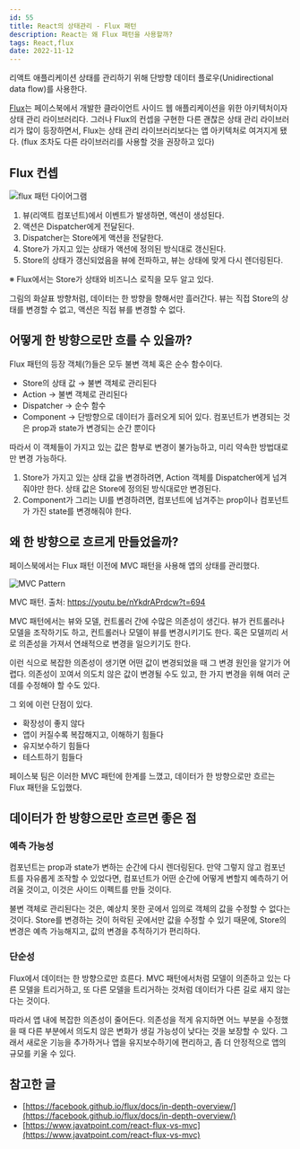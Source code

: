 ```yaml
---
id: 55
title: React의 상태관리 - Flux 패턴
description: React는 왜 Flux 패턴을 사용할까?
tags: React,flux
date: 2022-11-12
---
```





리액트 애플리케이션 상태를 관리하기 위해 단방향 데이터 플로우(Unidirectional data flow)를 사용한다.

[Flux](https://github.com/facebook/flux)는 페이스북에서 개발한 클라이언트 사이드 웹 애플리케이션을 위한 아키텍처이자 상태 관리 라이브러리다. 그러나 Flux의 컨셉을 구현한 다른 괜찮은 상태 관리 라이브러리가 많이 등장하면서, Flux는 상태 관리 라이브러리보다는 앱 아키텍처로 여겨지게 됐다.
(flux 조차도 다른 라이브러리를 사용할 것을 권장하고 있다)

## Flux 컨셉

![flux 패턴 다이어그램](/image/55/flux-pattern.png)

1. 뷰(리액트 컴포넌트)에서 이벤트가 발생하면, 액션이 생성된다.
2. 액션은 Dispatcher에게 전달된다.
3. Dispatcher는 Store에게 액션을 전달한다.
4. Store가 가지고 있는 상태가 액션에 정의된 방식대로 갱신된다.
5. Store의 상태가 갱신되었음을 뷰에 전파하고, 뷰는 상태에 맞게 다시 렌더링된다.

※ Flux에서는 Store가 상태와 비즈니스 로직을 모두 알고 있다.

그림의 화살표 방향처럼, 데이터는 한 방향을 향해서만 흘러간다. 뷰는 직접 Store의 상태를 변경할 수 없고, 액션은 직접 뷰를 변경할 수 없다.

## 어떻게 한 방향으로만 흐를 수 있을까?

Flux 패턴의 등장 객체(?)들은 모두 불변 객체 혹은 순수 함수이다.

- Store의 상태 값 → 불변 객체로 관리된다
- Action → 불변 객체로 관리된다
- Dispatcher → 순수 함수
- Component → 단방향으로 데이터가 흘러오게 되어 있다. 컴포넌트가 변경되는 것은 prop과 state가 변경되는 순간 뿐이다

따라서 이 객체들이 가지고 있는 값은 함부로 변경이 불가능하고, 미리 약속한 방법대로만 변경 가능하다.

1. Store가 가지고 있는 상태 값을 변경하려면, Action 객체를 Dispatcher에게 넘겨줘야만 한다. 상태 값은 Store에 정의된 방식대로만 변경된다.
2. Component가 그리는 UI를 변경하려면, 컴포넌트에 넘겨주는 prop이나 컴포넌트가 가진 state를 변경해줘야 한다.

## 왜 한 방향으로 흐르게 만들었을까?

페이스북에서는 Flux 패턴 이전에 MVC 패턴을 사용해 앱의 상태를 관리했다.

![MVC Pattern](/image/55/mvc-facebook.png)

<Caption>MVC 패턴. 출처: <a href={'https://youtu.be/nYkdrAPrdcw?t=694'}>https://youtu.be/nYkdrAPrdcw?t=694</a></Caption>

MVC 패턴에서는 뷰와 모델, 컨트롤러 간에 수많은 의존성이 생긴다. 뷰가 컨트롤러나 모델을 조작하기도 하고, 컨트롤러나 모델이 뷰를 변경시키기도 한다. 혹은 모델끼리 서로 의존성을 가져서 연쇄적으로 변경을 일으키기도 한다.

이런 식으로 복잡한 의존성이 생기면 어떤 값이 변경되었을 때 그 변경 원인을 알기가 어렵다. 의존성이 꼬여서 의도치 않은 값이 변경될 수도 있고, 한 가지 변경을 위해 여러 군데를 수정해야 할 수도 있다.

그 외에 이런 단점이 있다.

- 확장성이 좋지 않다
- 앱이 커질수록 복잡해지고, 이해하기 힘들다
- 유지보수하기 힘들다
- 테스트하기 힘들다

페이스북 팀은 이러한 MVC 패턴에 한계를 느꼈고, 데이터가 한 방향으로만 흐르는 Flux 패턴을 도입했다.

## 데이터가 한 방향으로만 흐르면 좋은 점

### 예측 가능성

컴포넌트는 prop과 state가 변하는 순간에 다시 렌더링된다. 만약 그렇지 않고 컴포넌트를 자유롭게 조작할 수 있었다면, 컴포넌트가 어떤 순간에 어떻게 변할지 예측하기 어려울 것이고, 이것은 사이드 이펙트를 만들 것이다.

불변 객체로 관리된다는 것은, 예상치 못한 곳에서 임의로 객체의 값을 수정할 수 없다는 것이다. Store를 변경하는 것이 허락된 곳에서만 값을 수정할 수 있기 때문에, Store의 변경은 예측 가능해지고, 값의 변경을 추적하기가 편리하다.

### 단순성

Flux에서 데이터는 한 방향으로만 흐른다. MVC 패턴에서처럼 모델이 의존하고 있는 다른 모델을 트리거하고, 또 다른 모델을 트리거하는 것처럼 데이터가 다른 길로 새지 않는다는 것이다.

따라서 앱 내에 복잡한 의존성이 줄어든다. 의존성을 적게 유지하면 어느 부분을 수정했을 때 다른 부분에서 의도치 않은 변화가 생길 가능성이 낮다는 것을 보장할 수 있다. 그래서 새로운 기능을 추가하거나 앱을 유지보수하기에 편리하고, 좀 더 안정적으로 앱의 규모를 키울 수 있다.

## 참고한 글

- [https://facebook.github.io/flux/docs/in-depth-overview/](https://facebook.github.io/flux/docs/in-depth-overview/)
- [https://www.javatpoint.com/react-flux-vs-mvc](https://www.javatpoint.com/react-flux-vs-mvc)

